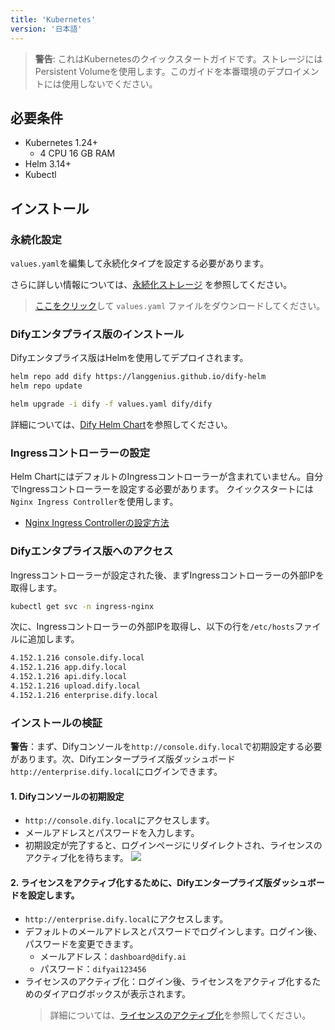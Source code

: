 ```yaml
---
title: 'Kubernetes'
version: '日本語'
---
```


> **警告**: これはKubernetesのクイックスタートガイドです。ストレージにはPersistent Volumeを使用します。このガイドを本番環境のデプロイメントには使用しないでください。

## 必要条件
- Kubernetes 1.24+
  - 4 CPU 16 GB RAM
- Helm 3.14+
- Kubectl

## インストール

### 永続化設定

`values.yaml`を編集して永続化タイプを設定する必要があります。

さらに詳しい情報については、[永続化ストレージ](/deployment/advanced-configuration/persistent-storage) を参照してください。

> <a href="/assets/values.yaml" download="values.yaml">ここをクリック</a>して `values.yaml` ファイルをダウンロードしてください。

### Difyエンタプライス版のインストール
Difyエンタプライス版はHelmを使用してデプロイされます。

```bash
helm repo add dify https://langgenius.github.io/dify-helm
helm repo update

helm upgrade -i dify -f values.yaml dify/dify
```

詳細については、[Dify Helm Chart](/deployment/prerequisites/dify-helm-chart)を参照してください。

### Ingressコントローラーの設定
Helm ChartにはデフォルトのIngressコントローラーが含まれていません。自分でIngressコントローラーを設定する必要があります。
クイックスタートには`Nginx Ingress Controller`を使用します。
- [Nginx Ingress Controllerの設定方法](/deployment/advanced-configuration/ingress-nginx-controller)

### Difyエンタプライス版へのアクセス
Ingressコントローラーが設定された後、まずIngressコントローラーの外部IPを取得します。
```bash
kubectl get svc -n ingress-nginx
```

次に、Ingressコントローラーの外部IPを取得し、以下の行を`/etc/hosts`ファイルに追加します。
```bash
4.152.1.216 console.dify.local
4.152.1.216 app.dify.local
4.152.1.216 api.dify.local
4.152.1.216 upload.dify.local
4.152.1.216 enterprise.dify.local
```

### インストールの検証
**警告**：まず、Difyコンソールを`http://console.dify.local`で初期設定する必要があります。次、Difyエンタープライズ版ダッシュボード`http://enterprise.dify.local`にログインできます。

#### 1. Difyコンソールの初期設定
- `http://console.dify.local`にアクセスします。
- メールアドレスとパスワードを入力します。
- 初期設定が完了すると、ログインページにリダイレクトされ、ライセンスのアクティブ化を待ちます。
![](/images/license-inactive.png)

#### 2. ライセンスをアクティブ化するために、Difyエンタープライズ版ダッシュボードを設定します。
- `http://enterprise.dify.local`にアクセスします。
- デフォルトのメールアドレスとパスワードでログインします。ログイン後、パスワードを変更できます。
    - メールアドレス：`dashboard@dify.ai`
    - パスワード：`difyai123456`
- ライセンスのアクティブ化：ログイン後、ライセンスをアクティブ化するためのダイアログボックスが表示されます。
  > 詳細については、[ライセンスのアクティブ化](/ja-jp/deployment/advanced-configuration/license-activation)を参照してください。
